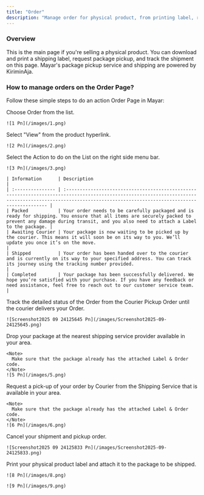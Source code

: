 ```yaml
---
title: "Order"
description: "Manage order for physical product, from printing label, request pickup to tracking shipment."
---
```


### Overview

This is the main page if you're selling a physical product. You can download and print a shipping label, request package pickup, and track the shipment on this page. Mayar's package pickup service and shipping are powered by KiriminAja.

### How to manage orders on the  Order Page?

Follow these simple steps to do an action Order Page in Mayar:

<Steps>
  <Step title="Choose an Order">
    Choose Order from the list.

    ![1 Pn](/images/1.png)
  </Step>
  <Step title='Select "View"'>
    Select "View" from the product hyperlink.

    ![2 Pn](/images/2.png)
  </Step>
  <Step title="Select Action">
    Select the Action to do on the List on the right side menu bar.

    ![3 Pn](/images/3.png)

    | Information      | Description                                                                                                                                                                                                  |
    | :--------------- | :----------------------------------------------------------------------------------------------------------------------------------------------------------------------------------------------------------- |
    | Packed           | Your order needs to be carefully packaged and is ready for shipping. You ensure that all items are securely packed to prevent any damage during transit, and you also need to attach a Label to the package. |
    | Awaiting Courier | Your package is now waiting to be picked up by the courier. This means it will soon be on its way to you. We’ll update you once it’s on the move.                                                            |
    | Shipped          | Your order has been handed over to the courier and is currently on its way to your specified address. You can track its journey using the tracking number provided.                                          |
    | Completed        | Your package has been successfully delivered. We hope you’re satisfied with your purchase. If you have any feedback or need assistance, feel free to reach out to our customer service team.                 |
  </Step>
  <Step title="Tracking">
    Track the detailed status of the Order from the Courier Pickup Order until the courier delivers your Order.

    ![Screenshot2025 09 24125645 Pn](/images/Screenshot2025-09-24125645.png)
  </Step>
  <Step title="Drop Off">
    Drop your package at the nearest shipping service provider available in your area.

    <Note>
      Make sure that the package already has the attached Label & Order code.
    </Note>
    ![5 Pn](/images/5.png)
  </Step>
  <Step title="Pick Up">
    Request a pick-up of your order by Courier from the Shipping Service that is available in your area.

    <Note>
      Make sure that the package already has the attached Label & Order code.
    </Note>
    ![6 Pn](/images/6.png)
  </Step>
  <Step title="Cancel Order">
    Cancel your shipment and pickup order.

    ![Screenshot2025 09 24125833 Pn](/images/Screenshot2025-09-24125833.png)
  </Step>
  <Step title="Label Product">
    Print your physical product label and attach it to the package to be shipped.

    ![8 Pn](/images/8.png)

    ![9 Pn](/images/9.png)
  </Step>
</Steps>
